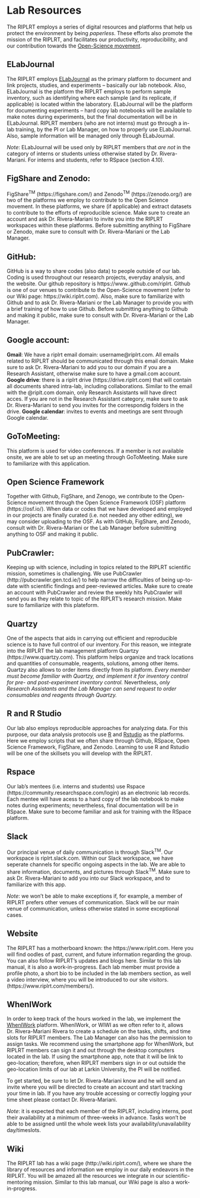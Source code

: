 # Lab Resources

The RIPLRT employs a series of digital resources and platforms that help us protect the environment by being *paperless*. These efforts also promote the mission of the RIPLRT, and facilitates our productivity, reproducibility, and our contribution towards the [Open-Science movement](http://www.unesco.org/new/en/communication-and-information/portals-and-platforms/goap/open-science-movement/). 

## ELabJournal
The RIPLRT employs [ELabJournal](https://www.elabjournal.com/) as the primary platform to document and link projects, studies, and experiments -- basically our lab notebook. Also, ELabJournal is the platform the RIPLRT employs to perform sample inventory, such as identifying where each sample (and its replicate, if applicable) is located within the laboratory. ELabJournal will be the platform  for documenting experiments -- hard copy lab notebooks will be available to make notes during experiments, but the final documentation will be in ELabJournal. RIPLRT members (who are not interns) must go through a in-lab training, by the PI or Lab Manager, on how to properly use ELabJournal. Also, sample information will be managed only through ELabJournal. 

*Note*: ELabJournal will be used only by RIPLRT members that *are not* in the category of interns or students unless otherwise stated by Dr. Rivera-Mariani. For interns and students, refer to RSpace (section 4.10).

## FigShare and Zenodo:
FigShare^TM^ (https://figshare.com/) and Zenodo^TM^ (https://zenodo.org/) are two of the platforms we employ to contribute to the Open Science movement. In these platforms, we share (if applicable) and extract datasets to contribute to the efforts of reproducible science. Make sure to create an account and ask Dr. Rivera-Mariani to invite you into the RIPLRT workspaces within these platforms. Before submitting anything to FigShare or Zenodo, make sure to consult with Dr. Rivera-Mariani or the Lab Manager. 

## GitHub:
GitHub is a way to share codes (also data) to people outside of our lab. Coding is used throughout our research projects, everyday analysis, and the website. Our github repository is https://www..github.com/riplrt. Github is one of our venues to contribute to the Open-Science movement (refer to our Wiki page: https://wiki.riplrt.com). Also, make sure to familiarize with Github and to ask Dr. Rivera-Mariani or the Lab Manager to provide you with a brief training of how to use Github. Before submitting anything to Github and making it public, make sure to consult with Dr. Rivera-Mariani or the Lab Manager. 

## Google account:
**Gmail**: We have a riplrt email domain: username@riplrt.com. All emails related to RIPLRT should be communicated through this email domain. Make sure to ask Dr. Rivera-Mariani to add you to our domain if you are a Research Assistant, otherwise make sure to have a gmail.com account. **Google drive**: there is a riplrt drive (https://drive.riplrt.com) that will contain all documents shared intra-lab, including collaborations. Similar to the email with the @riplt.com domain, only Research Assistants will have direct acces. If you are not in the Research Assistant category, make sure to ask Dr. Rivera-Mariani to send you invites for the correspondig folders in the drive. **Google calendar**: invites to events and meetings are sent through Google calendar.   

## GoToMeeting: 
This platform is used for video conferences. If a member is not available onsite, we are able to set up an meeting through GoToMeeting. Make sure to familiarize with this application.

## Open Science Framework
Together with Github, FigShare, and Zenogo, we contribute to the Open-Science movement through the Open Science Framework (OSF) platform (https://osf.io/). When data or codes that we have developed and employed in our projects are finally curated (i.e. not needed any other editing), we may consider uploading to the OSF. As with GitHub, FigShare, and Zenodo, consult with Dr. Rivera-Mariani or the Lab Manager before submitting anything to OSF and making it public.

## PubCrawler: 
Keeping up with science, including in topics related to the RIPLRT scientific mission, sometimes is challenging. We use PubCrawler (http://pubcrawler.gen.tcd.ie/) to help narrow the difficulties of being up-to-date with scientific findings and peer-reviewed articles. Make sure to create an account with PubCrawler and review the weekly hits PubCrawler will send you as they relate to topic of the RIPLRT’s research mission.  Make sure to familiarize with this  plateform.

## Quartzy
One of the aspects that aids in carrying out efficient and reproducible science is to have full control of our inventory. For this reason, we integrate into the RIPLRT the lab management platform Quartzy (https://www.quartzy.com). This platform helps organize and track locations and quantities of consumable, reagents, solutions, among other items. Quartzy also allows to order items directly from its platform. *Every member must become familiar with Quartzy, and implement it for inventory control for pre- and post-experiment inventory control.* Nevertheless, *only Research Assistants and the Lab Manager can send request to order consumables and reagents through Quartzy.*

## R and R Studio
Our lab also employs reproducible approaches for analyzing data. For this purpose, our data analysis protocols use [R](https://www.r-project.org/) and [Rstudio](https://www.rstudio.com/) as the platforms. Here we employ scripts that we often share through Github, RSpace, Open Science Framework, FigShare, and Zenodo. Learning to use R and Rstudio will be one of the skillsets you will develop with the RIPLRT.

## Rspace
Our lab's mentees (i.e. interns and students) use Rspace (https://community.researchspace.com/login) as an electronic lab records. Each mentee will have acess to a hard copy of the lab notebook to make notes during experiments; nevertheless, final documentation will be in RSpace. Make sure to become familiar and ask for training with the RSpace platform.

## Slack
Our principal venue of daily communication is through Slack^TM^. Our workspace is riplrt.slack.com. Within our Slack workspace,  we have seperate channels for specific ongoing aspects in the lab. We are able to share information, documents, and pictures through Slack^TM^. Make sure to ask Dr. Rivera-Mariani to add you into our Slack workspace, and to familiarize with this app. 

*Note*: we won't be able to make exceptions if, for example, a member of RIPLRT prefers other venues of communication. Slack will be our main venue of communication, unless otherwise stated in some exceptional cases.

## Website
The RIPLRT has a motherboard known: the https://www.riplrt.com. Here you will find oodles of past, current, and future information regarding the group. You can also follow RIPLRT’s updates and blogs here. Similar to this lab  manual, it is also a work-in-progress. Each lab member must provide a profile photo, a short bio to be included in the lab members section, as well a video interview, where you will be introduced to our site visitors.
 (https://www.riplrt.com/members/).

## WhenIWork
In order to keep track of the hours worked in the lab, we implement the [WhenIWork](https://login.wheniwork.com/) platform. WhenIWork, or WIWI as we often refer to it, allows Dr. Rivera-Mariani Rivera to create a schedule on the tasks, shifts, and time slots for RIPLRT members. The Lab Manager can also has the permission to assign tasks. We recommend using the smartphone app for WhenIWork, but RIPLRT members can sign it and out through the desktop computers located in the lab. If using the smartphone app, note that it will be link to geo-location; therefore, when RIPLRT members sign in or out outside the geo-location limits of our lab at Larkin University, the PI will be notified. 

To get started, be sure to let Dr. Rivera-Mariani know and he will send an invite where you will be directed to create an account and start tracking your time in lab. If you have any trouble accessing or correctly logging your time sheet please contact Dr. Rivera-Mariani.

*Note*: it is expected that each member of the RIPLRT, including interns, post their availability at a minimum of three-weeks in advance. Tasks won't be able to be assigned until the whole week lists your availability/unavailability day/timeslots. 

## Wiki
The RIPLRT lab has a wiki page (http://wiki.riplrt.com/), where we share the library of resources and information we employ in our daily endeavors in the RIPLRT. You will be amazed all the resources we integrate in our scientific-mentoring mission. Similar to this lab manual, our Wiki page is also a work-in-progress.



